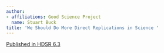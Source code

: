 ---
author:
- affiliations: Good Science Project
  name: Stuart Buck
title: 'We Should Do More Direct Replications in Science '
---

::: {.column-margin}
[Published in HDSR 6.3](https://doi.org/10.1162/99608f92.4eccc4433)
:::

